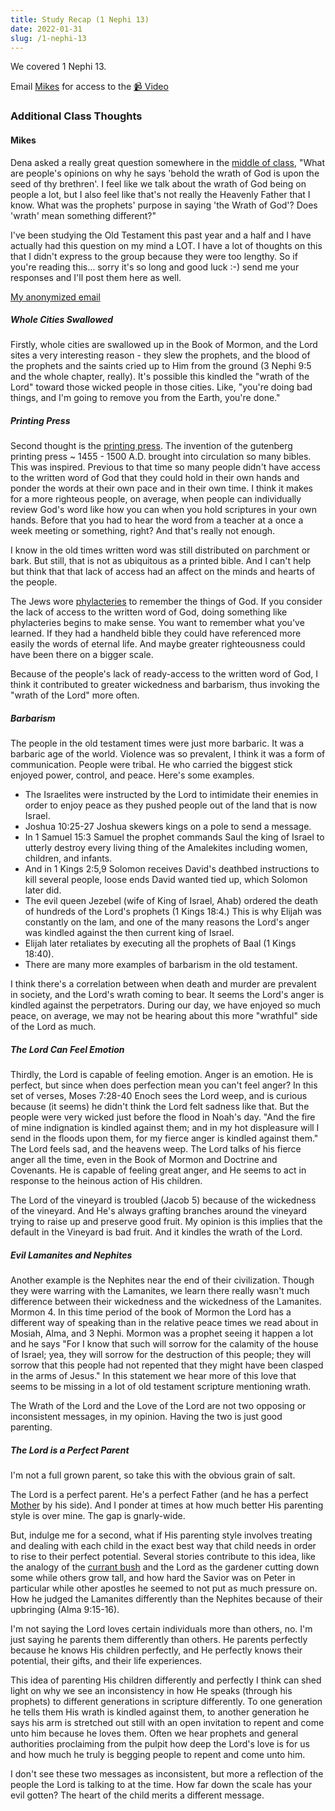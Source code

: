 ```yaml
---
title: Study Recap (1 Nephi 13)
date: 2022-01-31
slug: /1-nephi-13
---
```


We covered 1 Nephi 13.

Email [Mikes](mailto:models.prelims-0d@icloud.com) for access to the [📹 Video](https://www.youtube.com/watch?v=jzPLPns5UbM)

### Additional Class Thoughts

#### Mikes

Dena asked a really great question somewhere in the [middle of class](https://www.youtube.com/watch?v=jzPLPns5UbM&t=1803s), "What are people's opinions on why he says 'behold the wrath of God is upon the seed of thy brethren'. I feel like we talk about the wrath of God being on people a lot, but I also feel like that's not really the Heavenly Father that I know. What was the prophets' purpose in saying 'the Wrath of God'? Does 'wrath' mean something different?"

I've been studying the Old Testament this past year and a half and I have actually had this question on my mind a LOT. I have a lot of thoughts on this that I didn't express to the group because they were too lengthy. So if you're reading this… sorry it's so long and good luck :-) send me your responses and I'll post them here as well.

[My anonymized email](mailto:models.prelims-0d@icloud.com)

##### Whole Cities Swallowed

Firstly, whole cities are swallowed up in the Book of Mormon, and the Lord sites a very interesting reason - they slew the prophets, and the blood of the prophets and the saints cried up to Him from the ground (3 Nephi 9:5 and the whole chapter, really). It's possible this kindled the "wrath of the Lord" toward those wicked people in those cities. Like, "you're doing bad things, and I'm going to remove you from the Earth, you're done."

##### Printing Press

Second thought is the [printing press](https://en.wikipedia.org/wiki/Printing_press). The invention of the gutenberg printing press ~ 1455 - 1500 A.D. brought into circulation so many bibles. This was inspired. Previous to that time so many people didn't have access to the written word of God that they could hold in their own hands and ponder the words at their own pace and in their own time. I think it makes for a more righteous people, on average, when people can individually review God's word like how you can when you hold scriptures in your own hands. Before that you had to hear the word from a teacher at a once a week meeting or something, right? And that's really not enough.

I know in the old times written word was still distributed on parchment or bark. But still, that is not as ubiquitous as a printed bible. And I can't help but think that that lack of access had an affect on the minds and hearts of the people.

The Jews wore [phylacteries](https://www.merriam-webster.com/dictionary/phylactery) to remember the things of God. If you consider the lack of access to the written word of God, doing something like phylacteries begins to make sense. You want to remember what you've learned. If they had a handheld bible they could have referenced more easily the words of eternal life. And maybe greater righteousness could have been there on a bigger scale.

Because of the people's lack of ready-access to the written word of God, I think it contributed to greater wickedness and barbarism, thus invoking the "wrath of the Lord" more often.

##### Barbarism

The people in the old testament times were just more barbaric. It was a barbaric age of the world. Violence was so prevalent, I think it was a form of communication. People were tribal. He who carried the biggest stick enjoyed power, control, and peace. Here's some examples.

- The Israelites were instructed by the Lord to intimidate their enemies in order to enjoy peace as they pushed people out of the land that is now Israel.
- Joshua 10:25-27 Joshua skewers kings on a pole to send a message.
- In 1 Samuel 15:3 Samuel the prophet commands Saul the king of Israel to utterly destroy every living thing of the Amalekites including women, children, and infants.
- And in 1 Kings 2:5,9 Solomon receives David's deathbed instructions to kill several people, loose ends David wanted tied up, which Solomon later did.
- The evil queen Jezebel (wife of King of Israel, Ahab) ordered the death of hundreds of the Lord's prophets (1 Kings 18:4.) This is why Elijah was constantly on the lam, and one of the many reasons the Lord's anger was kindled against the then current king of Israel.
- Elijah later retaliates by executing all the prophets of Baal (1 Kings 18:40).
- There are many more examples of barbarism in the old testament.

I think there's a correlation between when death and murder are prevalent in society, and the Lord's wrath coming to bear. It seems the Lord's anger is kindled against the perpetrators. During our day, we have enjoyed so much peace, on average, we may not be hearing about this more "wrathful" side of the Lord as much.

##### The Lord Can Feel Emotion

Thirdly, the Lord is capable of feeling emotion. Anger is an emotion. He is perfect, but since when does perfection mean you can't feel anger? In this set of verses, Moses 7:28-40 Enoch sees the Lord weep, and is curious because (it seems) he didn't think the Lord felt sadness like that. But the people were very wicked just before the flood in Noah's day. "And the fire of mine indignation is kindled against them; and in my hot displeasure will I send in the floods upon them, for my fierce anger is kindled against them." The Lord feels sad, and the heavens weep. The Lord talks of his fierce anger all the time, even in the Book of Mormon and Doctrine and Covenants. He is capable of feeling great anger, and He seems to act in response to the heinous action of His children.

The Lord of the vineyard is troubled (Jacob 5) because of the wickedness of the vineyard. And He's always grafting branches around the vineyard trying to raise up and preserve good fruit. My opinion is this implies that the default in the Vineyard is bad fruit. And it kindles the wrath of the Lord.

##### Evil Lamanites and Nephites

Another example is the Nephites near the end of their civilization. Though they were warring with the Lamanites, we learn there really wasn't much difference between their wickedness and the wickedness of the Lamanites. Mormon 4. In this time period of the book of Mormon the Lord has a different way of speaking than in the relative peace times we read about in Mosiah, Alma, and 3 Nephi. Mormon was a prophet seeing it happen a lot and he says "For I know that such will sorrow for the calamity of the house of Israel; yea, they will sorrow for the destruction of this people; they will sorrow that this people had not repented that they might have been clasped in the arms of Jesus." In this statement we hear more of this love that seems to be missing in a lot of old testament scripture mentioning wrath.

The Wrath of the Lord and the Love of the Lord are not two opposing or inconsistent messages, in my opinion. Having the two is just good parenting.

##### The Lord is a Perfect Parent

I'm not a full grown parent, so take this with the obvious grain of salt.

The Lord is a perfect parent. He's a perfect Father (and he has a perfect [Mother](https://www.churchofjesuschrist.org/study/manual/gospel-topics-essays/mother-in-heaven?lang=eng) by his side). And I ponder at times at how much better His parenting style is over mine. The gap is gnarly-wide.

But, indulge me for a second, what if His parenting style involves treating and dealing with each child in the exact best way that child needs in order to rise to their perfect potential. Several stories contribute to this idea, like the analogy of the [currant bush](https://www.churchofjesuschrist.org/study/general-conference/2011/04/as-many-as-i-love-i-rebuke-and-chasten?lang=eng) and the Lord as the gardener cutting down some while others grow tall, and how hard the Savior was on Peter in particular while other apostles he seemed to not put as much pressure on. How he judged the Lamanites differently than the Nephites because of their upbringing (Alma 9:15-16).

I'm not saying the Lord loves certain individuals more than others, no. I'm just saying he parents them differently than others. He parents perfectly because he knows His children perfectly, and He perfectly knows their potential, their gifts, and their life experiences.

This idea of parenting His children differently and perfectly I think can shed light on why we see an inconsistency in how He speaks (through his prophets) to different generations in scripture differently. To one generation he tells them His wrath is kindled against them, to another generation he says his arm is stretched out still with an open invitation to repent and come unto him because he loves them. Often we hear prophets and general authorities proclaiming from the pulpit how deep the Lord's love is for us and how much he truly is begging people to repent and come unto him.

I don't see these two messages as inconsistent, but more a reflection of the people the Lord is talking to at the time. How far down the scale has your evil gotten? The heart of the child merits a different message.
